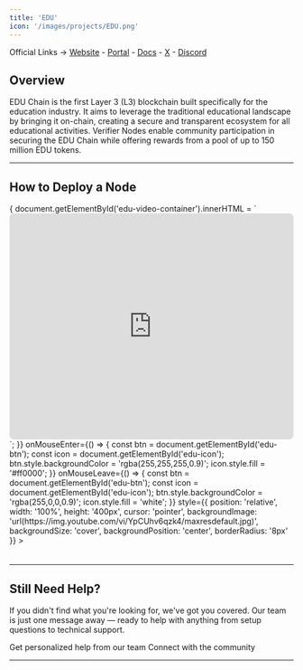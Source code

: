 ```yaml
---
title: 'EDU'
icon: '/images/projects/EDU.png'
---
```


Official Links → [Website](https://educhain.xyz/) - [Portal](https://dashboard.educhain.xyz/) - [Docs](https://userdocs.opencampus.xyz/) - [X](https://x.com/opencampus_xyz/) - [Discord](https://discord.com/invite/opencampus)

## Overview

EDU Chain is the first Layer 3 (L3) blockchain built specifically for the education industry. It aims to leverage the traditional educational landscape by bringing it on-chain, creating a secure and transparent ecosystem for all educational activities. Verifier Nodes enable community participation in securing the EDU Chain while offering rewards from a pool of up to 150 million EDU tokens.

---
## How to Deploy a Node
<Frame caption="">
  <div id="edu-video-container" style={{position: 'relative', width: '100%', height: '400px'}}>
    <div 
      onClick={() => {
        document.getElementById('edu-video-container').innerHTML = `
          <iframe width="100%" height="400" src="https://www.youtube.com/embed/YpCUhv6qzk4?autoplay=1&mute=1&rel=0" 
                  frameBorder="0" allowFullScreen allow="autoplay; encrypted-media" style="border-radius: 8px;"></iframe>
        `;
      }}
      onMouseEnter={() => {
        const btn = document.getElementById('edu-btn');
        const icon = document.getElementById('edu-icon');
        btn.style.backgroundColor = 'rgba(255,255,255,0.9)';
        icon.style.fill = '#ff0000';
      }}
      onMouseLeave={() => {
        const btn = document.getElementById('edu-btn');
        const icon = document.getElementById('edu-icon');
        btn.style.backgroundColor = 'rgba(255,0,0,0.9)';
        icon.style.fill = 'white';
      }}
      style={{
        position: 'relative', width: '100%', height: '400px', cursor: 'pointer',
        backgroundImage: 'url(https://img.youtube.com/vi/YpCUhv6qzk4/maxresdefault.jpg)',
        backgroundSize: 'cover', backgroundPosition: 'center', borderRadius: '8px'
      }}
    >
      <div id="edu-btn" style={{
        position: 'absolute', bottom: '16px', right: '16px', width: '50px', height: '50px',
        backgroundColor: 'rgba(255,0,0,0.9)', borderRadius: '50%', display: 'flex',
        alignItems: 'center', justifyContent: 'center', transition: 'all 0.2s ease', pointerEvents: 'none'
      }}>
        <svg id="edu-icon" width="20" height="20" viewBox="0 0 24 24" fill="white">
          <path d="M8 5v14l11-7z"/>
        </svg>
      </div>
    </div>
  </div>
</Frame>



---

## Still Need Help?

If you didn't find what you're looking for, we've got you covered. Our team is just one message away — ready to help with anything from setup questions to technical support.

<CardGroup cols={2}>
  <Card title="Open Support Ticket" icon="rectangle-stack" href="https://discord.com/channels/1217243890352914552/1220638161407836241">
    Get personalized help from our team
  </Card>
  <Card title="Join Discord" icon="message-circle" href="https://discord.com/invite/JDkD4EaqcZ">
    Connect with the community
  </Card>
</CardGroup>

--- 